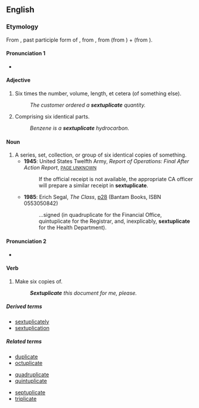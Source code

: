 ==English==

===Etymology===
From {{etyl|la}} {{term|sextuplicatus|sextuplicātus|lang=la}}, past participle form of {{term|sextuplicare|sextuplicāre|to [[sextuple]]|lang=la}}, from {{term|sextuplus||[[sixfold]]|lang=la}}, from {{term|sextus||[[sixth]]|lang=la}} (from {{term|sex||[[six]]|lang=la}}) + {{term|-plus||[[-fold]]|lang=la}} (from {{term|plicare||to [[fold]]|lang=la}}).

====Pronunciation 1====
{{rfc-pron-n|Pronunciation 1|lang=en}}
* {{a|RP}} {{IPA|/sɛksˈtjuːplɪkət/}}

====Adjective====
{{en-adj|-}}

# Six times the number, volume, length, et cetera (of something else).
#: ''The customer ordered a '''sextuplicate''' quantity.''
# Comprising six identical parts.
#: ''Benzene is a '''sextuplicate''' hydrocarbon.''

====Noun====
{{en-noun}}

# A series, set, collection, or group of six identical copies of something.
#* '''1945''': United States Twelfth Army, ''Report of Operations: Final After Action Report'', [http://www.google.co.uk/books?id=S0EvAAAAMAAJ&q=sextuplicate&dq=sextuplicate&ei=FskkR9u2B46K7QLMsKTqBw&pgis=1 <small>PAGE UNKNOWN</small>]
#*: If the official receipt is not available, the appropriate CA officer will prepare a similar receipt in '''sextuplicate'''.
#* '''1985''': Erich Segal, ''The Class'', [http://www.google.co.uk/books?id=fj6cLKRrruYC&q=sextuplicate&dq=sextuplicate&ei=FskkR9u2B46K7QLMsKTqBw&pgis=1 p28] (Bantam Books, ISBN 0553050842)
#*: …signed (in quadruplicate for the Financial Office, quintuplicate for the Registrar, and, inexplicably, '''sextuplicate''' for the Health Department).

====Pronunciation 2====
* {{a|RP}} {{IPA|/sɛksˈtjuːplɪkeɪt/}}

====Verb====
{{en-verb|sextuplicates|sextuplicating|sextuplicated}}

# {{transitive}} Make six copies of.
#: '''''Sextuplicate''' this document for me, please.''

=====Derived terms=====
* [[sextuplicately]]
* [[sextuplication]]

=====Related terms=====
{{rel-top3}}
* [[duplicate]]
* [[octuplicate]]
{{rel-mid3}}
* [[quadruplicate]]
* [[quintuplicate]]
{{rel-mid3}}
* [[septuplicate]]
* [[triplicate]]
{{rel-bottom}}